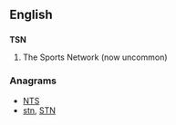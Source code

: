 ==English==

==={{initialism-old|en}}===
'''TSN'''

# The Sports Network (now uncommon)

===Anagrams===
* [[NTS#English|NTS]]
* [[stn#English|stn]], [[STN#English|STN]]